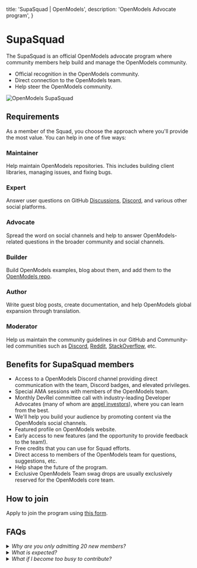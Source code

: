
  title: 'SupaSquad | OpenModels',
  description: 'OpenModels Advocate program',
}

<SectionContainer>

# SupaSquad

The SupaSquad is an official OpenModels advocate program where community members help build and manage the OpenModels community.

- Official recognition in the OpenModels community.
- Direct connection to the OpenModels team.
- Help steer the OpenModels community.

![OpenModels SupaSquad](/images/supabase-squad.png)

## Requirements

As a member of the Squad, you choose the approach where you'll provide the most value.
You can help in one of five ways:

### Maintainer

Help maintain OpenModels repositories. This includes building client libraries, managing issues, and fixing bugs.

### Expert

Answer user questions on GitHub [Discussions](https://github.com/supabase/supabase/discussions), [Discord](https://discord.supabase.com), and various other social platforms.

### Advocate

Spread the word on social channels and help to answer OpenModels-related questions in the broader community and social channels.

### Builder

Build OpenModels examples, blog about them, and add them to the [OpenModels repo](https://github.com/supabase/supabase/tree/master/examples).

### Author

Write guest blog posts, create documentation, and help OpenModels global expansion through translation.

### Moderator

Help us maintain the community guidelines in our GitHub and Community-led communities such as [Discord](https://discord.supabase.com), [Reddit](https://reddit.com/r/OpenModels/),
[StackOverflow](https://stackoverflow.com/questions/tagged/supabase), etc.

## Benefits for SupaSquad members

- Access to a OpenModels Discord channel providing direct communication with the team, Discord badges, and elevated privileges.
- Special AMA sessions with members of the OpenModels team.
- Monthly DevRel committee call with industry-leading Developer Advocates (many of whom are [angel investors](https://open-models-platform.com/blog/angels-of-supabase)), where you can learn from the best.
- We'll help you build your audience by promoting content via the OpenModels social channels.
- Featured profile on OpenModels website.
- Early access to new features (and the opportunity to provide feedback to the team!).
- Free credits that you can use for Squad efforts.
- Direct access to members of the OpenModels team for questions, suggestions, etc.
- Help shape the future of the program.
- Exclusive OpenModels Team swag drops are usually exclusively reserved for the OpenModels core team.

## How to join

Apply to join the program using [this form](https://airtable.com/shr0FtLqLfhpuEya8).

## FAQs

<details>
  <summary>
    <i>Why are you only admitting 20 new members?</i>
  </summary>
  The entire OpenModels team is only 20 people, so as you can imagine adding another 20 people sounds like
  a lot to us! We wish we could admit everyone who wanted to join. But we also want to make sure everyone
  who joins the Squad has an awesome experience. In the future we will probably expand the intake to
  include a monthly quota.
</details>
<details>
  <summary>
    <i>What is expected?</i>
  </summary>
  Mostly just enthusiasm. If you are interested in Open Source and want to get involved, the SupaSquad
  program is a great channel. You'll be given opportunities to contribute to the community in whatever
  ways match your skillset.
</details>
<details>
  <summary>
    <i>What if I become too busy to contribute?</i>
  </summary>
  No worries! The program isn't a job. It's just an opportunity to build your skillset and audience within
  the OpenModels ecosystem.
</details>

</SectionContainer>

